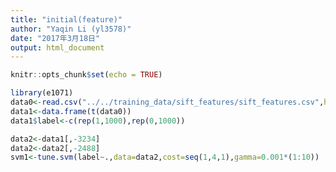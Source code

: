 ```yaml
---
title: "initial(feature)"
author: "Yaqin Li (yl3578)"
date: "2017年3月18日"
output: html_document
---
```


```r
knitr::opts_chunk$set(echo = TRUE)
```

```r
library(e1071)
data0<-read.csv("../../training_data/sift_features/sift_features.csv",header=TRUE)
data1<-data.frame(t(data0))
data1$label<-c(rep(1,1000),rep(0,1000))
```


```r
data2<-data1[,-3234]
data2<-data2[,-2488]
svm1<-tune.svm(label~.,data=data2,cost=seq(1,4,1),gamma=0.001*(1:10))
```